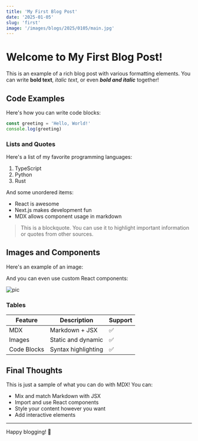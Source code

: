 ```yaml
---
title: 'My First Blog Post'
date: '2025-01-05'
slug: 'first'
image: '/images/blogs/2025/0105/main.jpg'
---
```


# Welcome to My First Blog Post!

This is an example of a rich blog post with various formatting elements. You can write **bold text**, _italic text_, or even **_bold and italic_** together!

## Code Examples

Here's how you can write code blocks:

```javascript
const greeting = 'Hello, World!'
console.log(greeting)
```

### Lists and Quotes

Here's a list of my favorite programming languages:

1. TypeScript
2. Python
3. Rust

And some unordered items:

- React is awesome
- Next.js makes development fun
- MDX allows component usage in markdown

> This is a blockquote. You can use it to highlight important information or quotes from other sources.

## Images and Components

Here's an example of an image:

And you can even use custom React components:

![pic](/images/blogs/2025/0105/main.jpg)

### Tables

| Feature     | Description         | Support |
| ----------- | ------------------- | ------- |
| MDX         | Markdown + JSX      | ✅      |
| Images      | Static and dynamic  | ✅      |
| Code Blocks | Syntax highlighting | ✅      |

## Final Thoughts

This is just a sample of what you can do with MDX! You can:

- Mix and match Markdown with JSX
- Import and use React components
- Style your content however you want
- Add interactive elements

---

Happy blogging! 🚀
